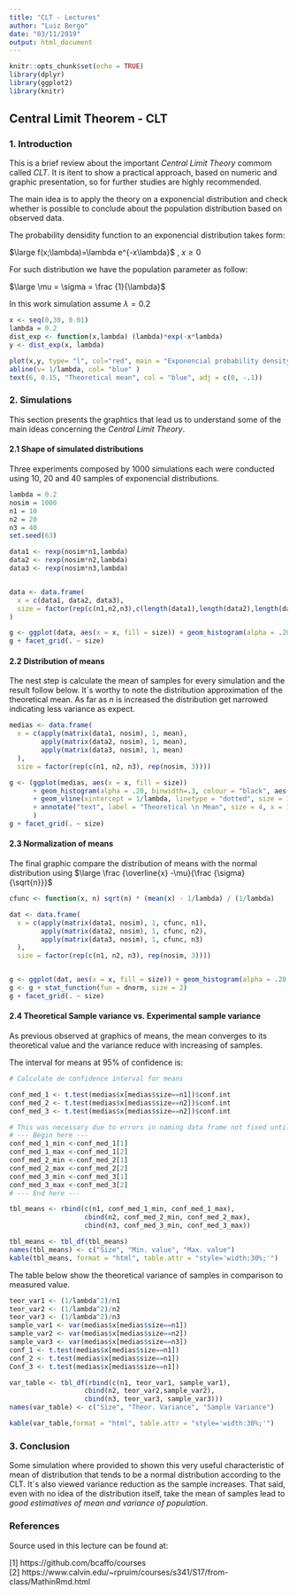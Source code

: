 ```yaml
---
title: "CLT - Lectures"
author: "Luiz Bergo"
date: "03/11/2019"
output: html_document
---
```


```r
knitr::opts_chunk$set(echo = TRUE)
library(dplyr)
library(ggplot2)
library(knitr)
```

## Central Limit Theorem - CLT

### 1. Introduction

This is a brief review about the important *Central Limit Theory* commom called *CLT*. It is itent to show a practical approach, based on numeric and graphic presentation, so for further studies are highly recommended. 

The main idea is to apply the theory on a exponencial distribution and check whether is possible to conclude about the population distribution based on observed data.

The probability densidity function to an exponencial distribution takes form:

$\large f(x;\lambda)=\lambda e^{-x\lambda}$ , $x \ge 0$

For such distribution we have the population parameter as follow:

$\large \mu = \sigma = \frac {1}{\lambda}$

In this work simulation assume $\lambda = 0.2$

```r

x <- seq(0,30, 0.01)
lambda = 0.2
dist_exp <- function(x,lambda) (lambda)*exp(-x*lambda)
y <- dist_exp(x, lambda)

plot(x,y, type= "l", col="red", main = "Exponencial probability density function ")
abline(v= 1/lambda, col= "blue" )
text(6, 0.15, "Theoretical mean", col = "blue", adj = c(0, -.1))

```


### 2. Simulations

This section presents the graphtics that lead us to understand some of the main ideas concerning the *Central Limit Theory*.

#### 2.1 Shape of simulated distributions

Three experiments composed by 1000 simulations each were conducted using 10, 20 and 40 samples of exponencial distributions.

```r
lambda = 0.2
nosim = 1000
n1 = 10
n2 = 20
n3 = 40
set.seed(63)

data1 <- rexp(nosim*n1,lambda)
data2 <- rexp(nosim*n2,lambda)
data3 <- rexp(nosim*n3,lambda)


data <- data.frame(
  x = c(data1, data2, data3),
  size = factor(rep(c(n1,n2,n3),c(length(data1),length(data2),length(data3))))
)

g <- ggplot(data, aes(x = x, fill = size)) + geom_histogram(alpha = .20, binwidth=.3, colour = "black", aes(y = ..count..))
g + facet_grid(. ~ size)

```

#### 2.2 Distribution of means

The nest step is calculate the mean of samples for every simulation and the result follow below. It´s worthy to note the distribution approximation of the theoretical mean. As far as $n$ is increased the distribution get narrowed indicating less variance as expect.

```r

medias <- data.frame(
  x = c(apply(matrix(data1, nosim), 1, mean),
        apply(matrix(data2, nosim), 1, mean),
        apply(matrix(data3, nosim), 1, mean)
  ),
  size = factor(rep(c(n1, n2, n3), rep(nosim, 3)))) 

g <- (ggplot(medias, aes(x = x, fill = size)) 
      + geom_histogram(alpha = .20, binwidth=.3, colour = "black", aes(y = ..count..)) 
      + geom_vline(xintercept = 1/lambda, linetype = "dotted", size = 1.5, color = "blue")
      + annotate("text", label = "Theoretical \n Mean", size = 4, x = 1.4*(1/lambda), y = 200)
      )
g + facet_grid(. ~ size)

```

#### 2.3 Normalization of means

The final graphic compare the distribution of means with the normal distribution using $\large \frac {\overline{x} -\mu}{\frac {\sigma} {\sqrt{n}}}$

```r

cfunc <- function(x, n) sqrt(n) * (mean(x) - 1/lambda) / (1/lambda)

dat <- data.frame(
  x = c(apply(matrix(data1, nosim), 1, cfunc, n1),
        apply(matrix(data2, nosim), 1, cfunc, n2),
        apply(matrix(data3, nosim), 1, cfunc, n3)
  ),
  size = factor(rep(c(n1, n2, n3), rep(nosim, 3))))


g <- ggplot(dat, aes(x = x, fill = size)) + geom_histogram(alpha = .20, binwidth=.3, colour = "black", aes(y = ..density..)) 
g <- g + stat_function(fun = dnorm, size = 2)
g + facet_grid(. ~ size)

```

#### 2.4 Theoretical Sample variance vs. Experimental sample variance

As previous observed at graphics of means, the mean converges to its theoretical value and the variance reduce with increasing of samples.

The interval for means at 95% of confidence is:

```r

# Calculate de confidence interval for means

conf_med_1 <- t.test(medias$x[medias$size==n1])$conf.int
conf_med_2 <- t.test(medias$x[medias$size==n2])$conf.int
conf_med_3 <- t.test(medias$x[medias$size==n2])$conf.int

# This was necessary due to errors in naming data frame not fixed until the end of # # # report
# --- Begin here ---
conf_med_1_min <-conf_med_1[1]
conf_med_1_max <-conf_med_1[2]
conf_med_2_min <-conf_med_2[1]
conf_med_2_max <-conf_med_2[2]
conf_med_3_min <-conf_med_3[1]
conf_med_3_max <-conf_med_3[2]
# --- End here ---

tbl_means <- rbind(c(n1, conf_med_1_min, conf_med_1_max),
                   cbind(n2, conf_med_2_min, conf_med_2_max),
                   cbind(n3, conf_med_3_min, conf_med_3_max))

tbl_means <- tbl_df(tbl_means)
names(tbl_means) <- c("Size", "Min. value", "Max. value")
kable(tbl_means, format = "html", table.attr = "style='width:30%;'")

```


The table below show the theoretical variance of samples in comparison to measured value.

```r
teor_var1 <- (1/lambda^2)/n1
teor_var2 <- (1/lambda^2)/n2
teor_var3 <- (1/lambda^2)/n3
sample_var1 <- var(medias$x[medias$size==n1])
sample_var2 <- var(medias$x[medias$size==n2])
sample_var3 <- var(medias$x[medias$size==n3])
conf_1 <- t.test(medias$x[medias$size==n1])
conf_2 <- t.test(medias$x[medias$size==n1])
Conf_3 <- t.test(medias$x[medias$size==n1])

var_table <- tbl_df(rbind(c(n1, teor_var1, sample_var1),
                   cbind(n2, teor_var2,sample_var2),
                   cbind(n3, teor_var3, sample_var3)))
names(var_table) <- c("Size", "Theor. Variance", "Sample Variance")

kable(var_table,format = "html", table.attr = "style='width:30%;'")

```


### 3. Conclusion

Some simulation where provided to shown this very useful characteristic of mean of distribution that tends to be a normal distribution according to the CLT. It´s also viewed variance reduction as the sample increases. 
That said, even with no idea of the distribution itself, take the mean of samples lead to *good estimatives of mean and variance of population*. 


### References

Source used in this lecture can be found at:

[1] https://github.com/bcaffo/courses  
[2] https://www.calvin.edu/~rpruim/courses/s341/S17/from-class/MathinRmd.html